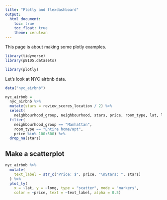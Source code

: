 ```yaml
---
title: "Plotly and flexdashboard"
output: 
  html_document:
    toc: true
    toc_float: true
    theme: cerulean
---
```


This page is about making some plotly examples. 

``` r
library(tidyverse)
library(p8105.datasets)

library(plotly)
```

Let's look at NYC airbnb data. 

```r
data("nyc_airbnb")

nyc_airbnb =
  nyc_airbnb %>%
  mutate(stars = review_scores_location / 2) %>%
  select(
    neighbourhood_group, neighbourhood, stars, price, room_type, lat, long) %>%
  filter(
    neighbourhood_group == "Manhattan",
    room_type == "Entire home/apt",
    price %in% 100:500) %>%
  drop_na(stars)
```

## Make a scatterplot

```r
nyc_airbnb %>%
  mutate(
    text_label = str_c("Price: $", price, "\nStars: ", stars)
  ) %>% 
  plot_ly(
    x = ~lat, y = ~long, type = "scatter", mode = "markers",
    color = ~price, text = ~text_label, alpha = 0.5)
``` 


